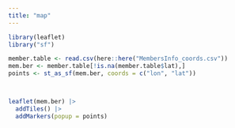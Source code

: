 ```yaml
---
title: "map"
---
```



``` r
library(leaflet)
library("sf")

member.table <- read.csv(here::here("MembersInfo_coords.csv"))
mem.ber <- member.table[!is.na(member.table$lat),]
points <- st_as_sf(mem.ber, coords = c("lon", "lat"))



leaflet(mem.ber) |> 
  addTiles() |> 
  addMarkers(popup = points)
  
```